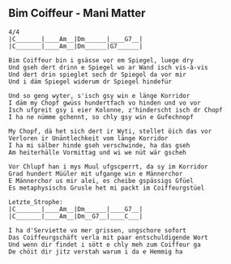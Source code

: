 ## Bim Coiffeur - Mani Matter
```{}
4/4
|C_______|____Am__|Dm______|____G7__|
|C_______|____Am__|Dm______|G7______|

Bim Coiffeur bin i gsässe vor em Spiegel, luege dry
Und gseh dert drinn e Spiegel wo ar Wand isch vis-à-vis
Und dert drin spieglet sech dr Spiegel da vor mir
Und i däm Spiegel widerum dr Spiegel hindefür

Und so geng wyter, s'isch gsy win e länge Korridor
I däm my Chopf gwüss hundertfach vo hinden und vo vor
Isch ufgreit gsy i eier Kolonne, z'hinderscht isch dr Chopf
I ha ne nümme gchennt, so chly gsy win e Gufechnopf

My Chopf, dä het sich dert ir Wyti, stellet öich das vor
Verloren ir Unäntlechkeit vom länge Korridor
I ha mi sälber hinde gseh verschwinde, ha das gseh
Am heiterhälle Vormittag und wi we nüt wär gscheh

Vor Chlupf han i mys Muul ufgscperrt, da sy im Korridor
Grad hundert Müüler mit ufgange win e Männerchor
E Männerchor us mir alei, es cheibe gspässigs Gfüel
Es metaphysischs Grusle het mi packt im Coiffeurgstüel

Letzte_Strophe:
|C_______|____Am__|Dm______|____G7__|
|C_______|____Am__|Dm__G7__|____C___| 

I ha d'Serviette vo mer grissen, ungschore sofort
Das Coiffeurgschäft verla mit paar entschuldigende Wort
Und wenn dir findet i sött e chly meh zum Coiffeur ga
De chöit dir jitz verstah warum i da e Hemmig ha



```
